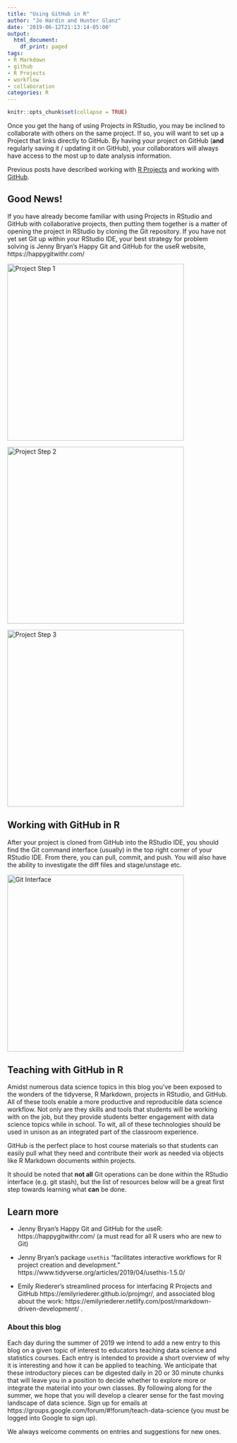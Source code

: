 ```yaml
---
title: "Using GitHub in R"
author: "Jo Hardin and Hunter Glanz"
date: '2019-06-12T21:13:14-05:00'
output:
  html_document:
    df_print: paged
tags:
- R Markdown
- github
- R Projects
- workflow
- collaboration
categories: R
---
```


```r
knitr::opts_chunk$set(collapse = TRUE)
```


Once you get the hang of using Projects in RStudio, you may be inclined to collaborate with others on the same project.  If so, you will want to set up a Project that links directly to GitHub.  By having your project on GitHub (**and** regularly saving it / updating it on GitHub), your collaborators will always have access to the most up to date analysis information.


Previous posts have described working with [R Projects](https://teachdatascience.com/projects/) and working with [GitHub](https://teachdatascience.com/github/).  

## Good News!

If you have already become familiar with using Projects in RStudio and GitHub with collaborative projects, then putting them together is a matter of opening the project in RStudio by cloning the Git repository.  If you have not yet set Git up within your RStudio IDE, your best strategy for problem solving is Jenny Bryan's Happy Git and GitHub for the useR website, https://happygitwithr.com/


<img alt = 'Project Step 1' width='400' src='/post/r-git/Proj2screenshot.png' />

<img alt = 'Project Step 2' width='400' src='/post/r-git/Proj5screenshot.png' />

<img alt = 'Project Step 3' width='400' src='/post/r-git/Proj6screenshot.png' />

##  Working with GitHub in R

After your project is cloned from GitHub into the RStudio IDE, you should find the Git command interface (usually) in the top right corner of your RStudio IDE.  From there, you can pull, commit, and push.  You will also have the ability to investigate the diff files and stage/unstage etc.

<img alt = 'Git Interface' width='400' src='/post/r-git/Proj7screenshot.png' />

## Teaching with GitHub in R

Amidst numerous data science topics in this blog you've been exposed to the wonders of the tidyverse, R Markdown, projects in RStudio, and GitHub. All of these tools enable a more productive and reproducible data science workflow. Not only are they skills and tools that students will be working with on the job, but they provide students better engagement with data science topics while in school. To wit, all of these technologies should be used in unison as an integrated part of the classroom experience.

GitHub is the perfect place to host course materials so that students can easily pull what they need and contribute their work as needed via objects like R Markdown documents within projects.

It should be noted that **not all** Git operations can be done within the RStudio interface (e.g. git stash), but the list of resources below will be a great first step towards learning what **can** be done.


## Learn more

* Jenny Bryan's Happy Git and GitHub for the useR: https://happygitwithr.com/  (a must read for all R users who are new to Git)

* Jenny Bryan's package `usethis` "facilitates interactive workflows for R project creation and development."  https://www.tidyverse.org/articles/2019/04/usethis-1.5.0/

* Emily Riederer's streamlined process for interfacing R Projects and GitHub https://emilyriederer.github.io/projmgr/, and associated blog about the work: https://emilyriederer.netlify.com/post/rmarkdown-driven-development/ .


### About this blog 

Each day during the summer of 2019 we intend to add a new entry to this blog on a given topic of interest to educators teaching data science and statistics courses. Each entry is intended to provide a short overview of why it is interesting and how it can be applied to teaching. We anticipate that these introductory pieces can be digested daily in 20 or 30 minute chunks that will leave you in a position to decide whether to explore more or integrate the material into your own classes. By following along for the summer, we hope that you will develop a clearer sense for the fast moving landscape of data science. Sign up for emails at https://groups.google.com/forum/#!forum/teach-data-science (you must be logged into Google to sign up).

We always welcome comments on entries and suggestions for new ones.

